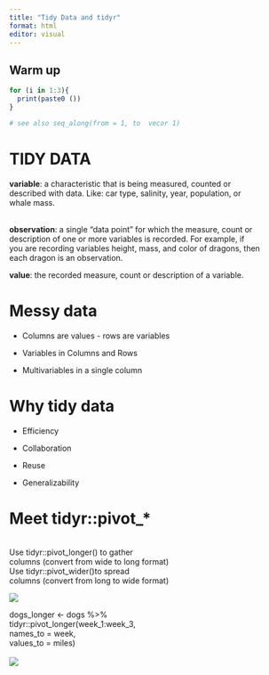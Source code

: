 ```yaml
---
title: "Tidy Data and tidyr"
format: html
editor: visual
---
```


## Warm up

```r
for (i in 1:3){
  print(paste0 ())
}

# see also seq_along(from = 1, to  vecor 1)
```

# TIDY DATA

**variable**: a characteristic that is being measured, counted or\
described with data. Like: car type, salinity, year, population, or\
whale mass.

\
**observation**: a single "data point" for which the measure, count or\
description of one or more variables is recorded. For example, if\
you are recording variables height, mass, and color of dragons, then\
each dragon is an observation.

**value**: the recorded measure, count or description of a variable.\

# Messy data

-   Columns are values - rows are variables

-   Variables in Columns and Rows

-   Multivariables in a single column

# Why tidy data

-   Efficiency

-   Collaboration

-   Reuse

-   Generalizability

# Meet tidyr::pivot\_\*

\
Use tidyr::pivot_longer() to gather\
columns (convert from wide to long format)\
Use tidyr::pivot_wider()to spread\
columns (convert from long to wide format)

![](images/paste-E5D47302.png)

dogs_longer \<- dogs %\>%\
tidyr::pivot_longer(week_1:week_3,\
names_to = week,\
values_to = miles)\
\
![](images/paste-72DD5D09.png)
